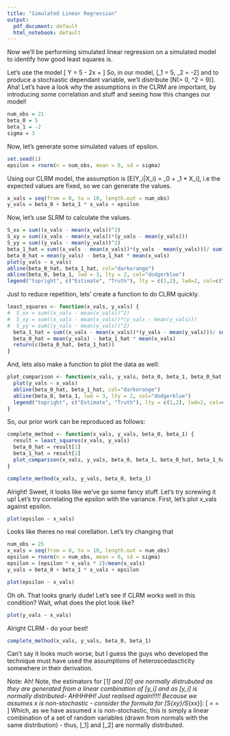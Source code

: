 ```yaml
---
title: "Simulated Linear Regression"
output:
  pdf_document: default
  html_notebook: default
---
```


Now we'll be performing simulated linear regression on a simulated model to identify how good least squares is.

Let's use the model 
\[
  Y = 5 - 2x + \epsilon
\]
So, in our model, \[\beta_1 = 5, \beta_2 = -2\] and to produce a stochiastic dependant variable, we'll distribute \[\epsilon \sim N(\mu = 0, \sigma^2 = 9)\].
Aha! Let's have a look why the assumptions in the CLRM are important, by introducing some correlation and stuff and seeing how this changes our model!

```r
num_obs = 21
beta_0 = 5
beta_1 = -2
sigma = 3
```

Now, let's generate some simulated values of epsilon.

```r
set.seed(1)
epsilon = rnorm(n = num_obs, mean = 0, sd = sigma)
```

Using our CLRM model, the assumption is \[E(Y_i|X_i) = \beta_0 + \beta_1 * X_i\], i.e the expected values are fixed, so we can generate the values.

```r
x_vals = seq(from = 0, to = 10, length.out = num_obs)
y_vals = beta_0 + beta_1 * x_vals + epsilon

```

Now, let's use SLRM to calculate the values.

```r
S_xx = sum((x_vals - mean(x_vals))^2)
S_xy = sum((x_vals - mean(x_vals))*(y_vals - mean(y_vals)))
S_yy = sum((y_vals - mean(y_vals))^2)
beta_1_hat = sum((x_vals - mean(x_vals))*(y_vals - mean(y_vals)))/ sum((x_vals - mean(x_vals))^2) 
beta_0_hat = mean(y_vals) - beta_1_hat * mean(x_vals)
plot(y_vals ~ x_vals)
abline(beta_0_hat, beta_1_hat, col="darkorange")
abline(beta_0, beta_1, lwd = 3, lty = 2, col="dodgerblue")
legend("topright", c("Estimate", "Truth"), lty = c(1,2), lwd=2, col=c("darkorange", "dodgerblue"))
```
Just to reduce repetition, lets' create a function to do CLRM quickly.
```r
least_squares <- function(x_vals, y_vals) {
#  S_xx = sum((x_vals - mean(x_vals))^2)
#  S_xy = sum((x_vals - mean(x_vals))*(y_vals - mean(y_vals)))
#  S_yy = sum((y_vals - mean(y_vals))^2)
  beta_1_hat = sum((x_vals - mean(x_vals))*(y_vals - mean(y_vals)))/ sum((x_vals - mean(x_vals))^2) 
  beta_0_hat = mean(y_vals) - beta_1_hat * mean(x_vals) 
  return(c(beta_0_hat, beta_1_hat))
}
```


And, lets also make a function to plot the data as well:
```r
plot_comparison <- function(x_vals, y_vals, beta_0, beta_1, beta_0_hat, beta_1_hat) {
  plot(y_vals ~ x_vals)
  abline(beta_0_hat, beta_1_hat, col="darkorange")
  abline(beta_0, beta_1, lwd = 3, lty = 2, col="dodgerblue")
  legend("topright", c("Estimate", "Truth"), lty = c(1,2), lwd=2, col=c("darkorange", "dodgerblue")) 
}
```

So, our prior work can be reproduced as follows:

```r
complete_method <- function(x_vals, y_vals, beta_0, beta_1) {
  result = least_squares(x_vals, y_vals)
  beta_0_hat = result[1]
  beta_1_hat = result[2]
  plot_comparison(x_vals, y_vals, beta_0, beta_1, beta_0_hat, beta_1_hat) 
}

complete_method(x_vals, y_vals, beta_0, beta_1)
```

Alright! Sweet, it looks like we've go some fancy stuff. Let's try screwing it up!
Let's try correlating the epsilon with the variance. First, let's plot x_vals against epsilon.

```r
plot(epsilon ~ x_vals)
```

Looks like theres no real corellation. Let's try changing that

```r
num_obs = 25
x_vals = seq(from = 0, to = 10, length.out = num_obs)
epsilon = rnorm(n = num_obs, mean = 0, sd = sigma)
epsilon = (epsilon * x_vals * 2)/mean(x_vals)
y_vals = beta_0 + beta_1 * x_vals + epsilon

plot(epsilon ~ x_vals)
```
Oh oh. That looks gnarly dude!
Let's see if CLRM works well in this condition?
Wait, what does the plot look like?

```r
plot(y_vals ~ x_vals)
```

Alright CLRM - do your best!

```r
complete_method(x_vals, y_vals, beta_0, beta_1)
```
Can't say it looks much worse, but I guess the guys who developed the technique must have used the assumptions of heteroscedascticity somewhere in their derivation.

Note: Ah! Note, the estimators for \[\beta_1\] and \[\beta_0\] are normally distrubuted as they are generated from a linear combination of \[y_i\] and as \[y_i\] is normally distributed-
AHHHHH! Just realised again!!!!! Because we assumes x is non-stochastic - consider the formula for \[S_{xy}/S_{xx}\]:
\[
\frac{S_{xy}}{S_{xx}} = \frac{\sum_{i=1}^{n}(x_i - \bar{x})(y_i - \bar{y})}{\sum_{i=1}^{n}(x_i - \bar{x})^2} = \frac{\sum_{i=1}^{n}(x_i - \bar{x})y_i}{\sum_{i=1}^{n}(x_i - \bar{x})^2}
\]
Which, as we have assumed x is non-stochastic, this is simply a linear combination of a set of random variables (drawn from normals with the same distribution) - thus, \[\beta_1\] and \[\beta_2\] are normally distributed.

